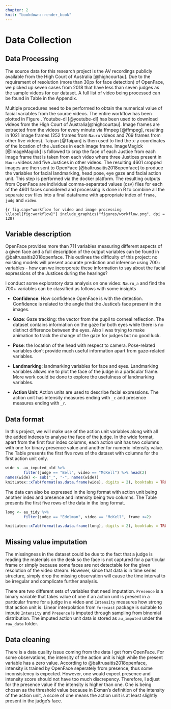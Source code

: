 ```yaml
---
chapter: 2
knit: "bookdown::render_book"
---
```


# Data Collection

## Data Processing

The source data for this research project is the AV recordings publicly available from the High Court of Australia [@highcourtau]. Due to the requirement of resolution (more than 30px for face detection) of OpenFace, we picked up seven cases from 2018 that have less than seven judges as the sample videos for our dataset. A full list of video being processed can be found in Table \ref{tab:case-info} in the Appendix. 

Multiple procedures need to be performed to obtain the numerical value of facial variables from the source videos. The entire workflow has been plotted in Figure \ref{fig:workflow}. Youtube-dl [@youtube-dl] has been used to download videos from the High Court of Australia[@highcourtau]. Image frames are extracted from the videos for every minute via ffmpeg [@ffmpeg], resulting in 1021 image frames (252 frames from `Nauru` videos and 769 frames from other five videos). Taipan [@Taipan] is then used to find the x-y coordinates of the location of the Justices in each image frame. ImageMagick [@ImageMagick] is followed to crop the face of each Justice from each image frame that is taken from each video where three Justices present in `Nauru` videos and five Justices in other videos. The resulting 4601 cropped images are then sent to OpenFace [@baltrusaitis2018openface] to produce the variables for facial landmarking, head pose, eye gaze and facial action unit. This step is performed via the docker platform. The resulting outputs from OpenFace are individual comma-separated values (csv) files for each of the 4601 faces considered and processing is done in R to combine all the separate csv files into a final dataframe with appropriate index of `frame`, `judg` and `video`.

```{r fig.cap="workflow for video and image processing \\label{fig:workflow}"}
include_graphics("figures/workflow.png", dpi = 128)
```

## Variable description

OpenFace provides more than 711 variables measuring different aspects of a given face and a full description of the output variables can be found in @baltrusaitis2018openface. This outlines the difficulty of this project: no existing models will present accurate prediction and inference using 700+ variables - how can we incorporate these information to say about the facial expressions of the Justices during the hearings? 

I conduct some exploratory data analysis on one video: `Nauru_a` and find the 700+ variables can be classified as follows with some insights

 - **Confidence**: How confidence OpenFace is with the detection. Confidence is related to the angle that the Justice’s face present in the images. 
 
 - **Gaze**: Gaze tracking: the vector from the pupil to corneal reflection. The dataset contains information on the gaze for both eyes while there is no distinct difference between the eyes. Also I was trying to make animation to track the change of the gaze for judges but no good luck. 
 
 - **Pose**: the location of the head with respect to camera. Pose-related variables don't provide much useful information apart from gaze-related variables. 
 
 - **Landmarking**: landmarking variables for face and eyes. Landmarking variables allows me to plot the face of the judge in a particular frame. More work could be done to explore the usefulness of landmarking variables. 
 
 - **Action Unit**: Action units are used to describe facial expressions. The action unit has intensity measures ending with `_c` and presence measures ending with `_r`. 

## Data format

In this project, we will make use of the action unit variables along with all the added indexes to analyse the face of the judge. In the wide format, apart from the first four index columns, each action unit has two columns with one for binary presence value and another for numeric intensity value. The Table \ref{tab:wide} presents the first five rows of the dataset with columns for the first action unit only. 


```r
wide <- au_imputed_old %>%
        filter(judge == "Bell", video == "McKell") %>% head(2) 
names(wide) <- sub("_", "-", names(wide))
knitLatex::xTab(format(as.data.frame(wide), digits = 2), booktabs = TRUE, caption.top = "\\label{tab:wide} data in wide format")

```



The data can also be expressed in the long format with action unit being another index and presence and intensity being two columns. The Table \ref{tab:long} presents the first five rows of the data in the long format. 

```r
long <- au_tidy %>%
        filter(judge == "Edelman", video == "McKell", frame <=2) 

knitLatex::xTab(format(as.data.frame(long), digits = 2), booktabs = TRUE, caption.top = "\\label{tab:long} data in long format")

```


## Missing value imputation 

The missingness in the dataset could be due to the fact that a judge is reading the materials on the desk so the face is not captured for a particular frame or simply because some faces are not detectable for the given resolution of the video stream. However, since that data is in time series structure, simply drop the missing observation will cause the time interval to be irregular and complicate further analysis. 

There are two different sets of variables that need imputation. `Presence` is a binary variable that takes value of one if an action unit is present in a particular frame for a judge in a video and `Intensity` measures how strong that action unit is. Linear interpolation from `forecast` package is suitable to impute `Intensity` and `Presence` is imputed through sampling from binomial distribution. The imputed action unit data is stored as `au_imputed` under the `raw_data` folder. 

## Data cleaning

There is a data quality issue coming from the data I get from OpenFace. For some observations, the intensity of the action unit is high while the present variable has a zero value. According to @baltrusaitis2018openface, intensity is trained by OpenFace seperately from presence, thus some inconsistency is expected. However, one would expect presence and intensity score should not have too much discrepency. Therefore, I adjust for the presence value if the intensity is higher than one. One is being chosen as the threshold value because in Ekman's definition of the intensity of the action unit, a score of one means the action unit is at least slightly present in the judge's face.

